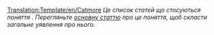 <noinclude>[[Translation:Template/en/Catmore]]</noinclude><noinclude></noinclude>
''Це список статей що стосуються поняття {{PAGENAME}}. Перегляньте [[{{PAGENAME}}|основну статтю]] про це поняття, щоб скласти загальне уявлення про нього.''